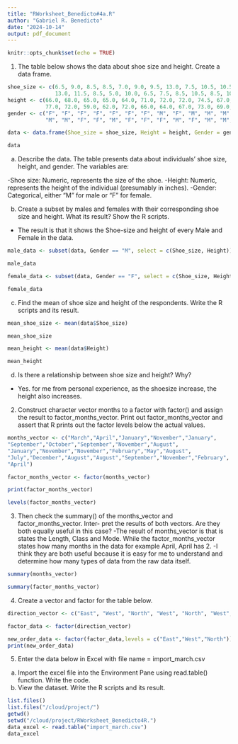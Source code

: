 ```yaml
---
title: "RWorksheet_Benedicto#4a.R"
author: "Gabriel R. Benedicto"
date: "2024-10-14"
output: pdf_document
---
```


```r
knitr::opts_chunk$set(echo = TRUE)
```

1. The table below shows the data about shoe size and height. Create a data frame.
```r
shoe_size <- c(6.5, 9.0, 8.5, 8.5, 7.0, 9.0, 9.5, 13.0, 7.5, 10.5, 10.5, 12.0, 10.5, 
               13.0, 11.5, 8.5, 5.0, 10.0, 6.5, 7.5, 8.5, 10.5, 8.5, 10.5, 11.0, 9.0, 13.0)
height <- c(66.0, 68.0, 65.0, 65.0, 64.0, 71.0, 72.0, 72.0, 74.5, 67.0, 74.5, 71.0, 71.0,
            77.0, 72.0, 59.0, 62.0, 72.0, 66.0, 64.0, 67.0, 73.0, 69.0, 72.0, 70.0, 69.0, 70.0)
gender <- c("F", "F", "F", "F", "F", "F", "F", "M", "F", "M", "M", "M", "M", 
            "M", "M", "F", "F", "M", "F", "F", "F", "M", "F", "M", "M", "M", "M")

data <- data.frame(Shoe_size = shoe_size, Height = height, Gender = gender)

data
```
a. Describe the data.
The table presents data about individuals' shoe size, height, and gender. The variables are:

-Shoe size: Numeric, represents the size of the shoe.
-Height: Numeric, represents the height of the individual (presumably in inches).
-Gender: Categorical, either "M" for male or "F" for female.

b. Create a subset by males and females with their corresponding shoe size and height.
What its result? Show the R scripts.
- The result is that it shows the Shoe-size and height of every Male and Female in the data.
```r
male_data <- subset(data, Gender == "M", select = c(Shoe_size, Height))

male_data
```
```r
female_data <- subset(data, Gender == "F", select = c(Shoe_size, Height))

female_data
```
c. Find the mean of shoe size and height of the respondents. Write the R scripts and its
result.
```r
mean_shoe_size <- mean(data$Shoe_size)

mean_shoe_size

mean_height <- mean(data$Height)

mean_height
```
d. Is there a relationship between shoe size and height? Why?
- Yes. for me from personal experience, as the shoesize increase, the height also increases.

2. Construct character vector months to a factor with factor() and assign the result to
factor_months_vector. Print out factor_months_vector and assert that R prints out
the factor levels below the actual values.
```r
months_vector <- c("March","April","January","November","January",
"September","October","September","November","August",
"January","November","November","February","May","August",
"July","December","August","August","September","November","February",
"April")

factor_months_vector <- factor(months_vector)

print(factor_months_vector)

levels(factor_months_vector)
```
3. Then check the summary() of the months_vector and factor_months_vector. Inter-
pret the results of both vectors. Are they both equally useful in this case?
-The result of months_vector is that is states the Length, Class and Mode. While the factor_months_vector states how many months in the data for example April, April has 2. 
-I think they are both useful because it is easy for me to understand and determine how many types of data from the raw data itself.
```r
summary(months_vector)
```
```r
summary(factor_months_vector)
```
4. Create a vector and factor for the table below.
```r
direction_vector <- c("East", "West", "North", "West", "North", "West", "North", "West")

factor_data <- factor(direction_vector)

new_order_data <- factor(factor_data,levels = c("East","West","North"))
print(new_order_data)
```
5. Enter the data below in Excel with file name = import_march.csv
a. Import the excel file into the Environment Pane using read.table() function.
Write the code.
b. View the dataset. Write the R scripts and its result.
```r
list.files()
list.files("/cloud/project/")
getwd()
setwd("/cloud/project/RWorksheet_Benedicto4R.")
data_excel <- read.table("import_march.csv")
data_excel
```
